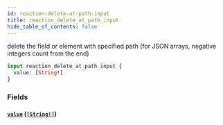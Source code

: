 ```yaml
---
id: reaction-delete-at-path-input
title: reaction_delete_at_path_input
hide_table_of_contents: false
---
```


delete the field or element with specified path (for JSON arrays, negative integers count from the end)

```graphql
input reaction_delete_at_path_input {
  value: [String!]
}
```

### Fields

#### [`value`](#) ([`[String!]`](../scalars/string))
